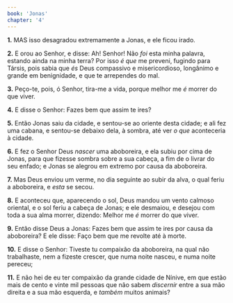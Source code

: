 ```yaml
---
book: 'Jonas'
chapter: '4'
---
```


**1.** MAS isso desagradou extremamente a Jonas, e ele ficou irado.

**2.** E orou ao Senhor, e disse: Ah! Senhor! Não *foi* esta minha palavra, estando ainda na minha terra? Por isso *é que* me preveni, fugindo para Társis, pois sabia que *és* Deus compassivo e misericordioso, longânimo e grande em benignidade, e que te arrependes do mal.

**3.** Peço-te, pois, ó Senhor, tira-me a vida, porque melhor me *é* morrer do que viver.

**4.** E disse o Senhor: Fazes bem que assim te ires?

**5.** Então Jonas saiu da cidade, e sentou-se ao oriente desta cidade; e ali fez uma cabana, e sentou-se debaixo dela, à sombra, até ver *o que* aconteceria à cidade.

**6.** E fez o Senhor Deus *nascer* uma aboboreira, e ela subiu por cima de Jonas, para que fizesse sombra sobre a sua cabeça, a fim de o livrar do seu enfado; e Jonas se alegrou em extremo por causa da aboboreira.

**7.** Mas Deus enviou um verme, no dia seguinte ao subir da alva, o qual feriu a aboboreira, e *esta* se secou.

**8.** E aconteceu que, aparecendo o sol, Deus mandou um vento calmoso oriental, e o sol feriu a cabeça de Jonas; e ele desmaiou, e desejou com toda a sua alma morrer, dizendo: Melhor me *é* morrer do que viver.

**9.** Então disse Deus a Jonas: Fazes bem que assim te ires por causa da aboboreira? E ele disse: Faço bem que me revolte até à morte.

**10.** E disse o Senhor: Tiveste tu compaixão da aboboreira, na qual não trabalhaste, nem a fizeste crescer, que numa noite nasceu, e numa noite pereceu;

**11.** E não hei de eu ter compaixão da grande cidade de Nínive, em que estão mais de cento e vinte mil pessoas que não sabem *discernir* entre a sua mão direita e a sua mão esquerda, e *também* muitos animais?